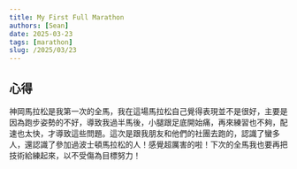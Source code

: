 ```yaml
---
title: My First Full Marathon
authors: [Sean]
date: 2025-03-23
tags: [marathon]
slug: /2025/03/23
---
```


<!-- truncate-->
## 心得
神岡馬拉松是我第一次的全馬，我在這場馬拉松自己覺得表現並不是很好，主要是因為跑步姿勢的不好，導致我過半馬後，小腿跟足底開始痛，再來練習也不夠，配速也太快，才導致這些問題。這次是跟我朋友和他們的社團去跑的，認識了蠻多人，還認識了參加過波士頓馬拉松的人！感覺超厲害的啦！下次的全馬我也要再把技術給練起來，以不受傷為目標努力！